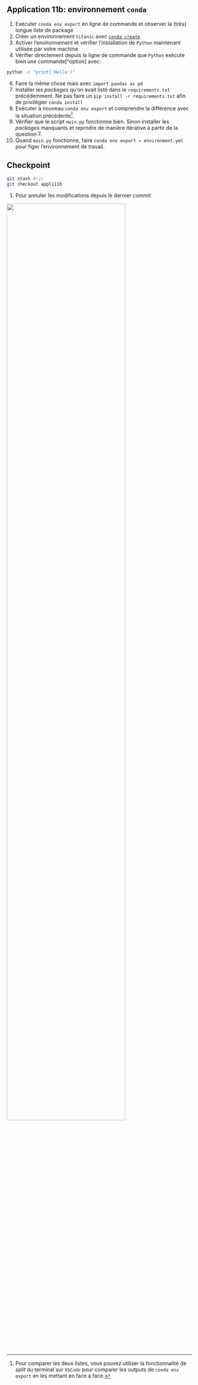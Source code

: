 :::: {.callout-tip}

## Application 11b: environnement `conda` 

1. Exécuter `conda env export` en ligne de commande et observer la (très) longue
liste de package
2. Créer un environnement `titanic`
avec [`conda create`](https://conda.io/projects/conda/en/latest/user-guide/tasks/manage-environments.html#creating-an-environment-with-commands)
4. Activer l'environnement et vérifier l'installation de `Python` maintenant utilisée par votre machine 
<!---conda activate titanic && which python---->
5. Vérifier directement depuis la ligne de commande que `Python` exécute bien une commande[^option] avec:

```.bash
python -c "print('Hello')"
```

6. Faire la même chose mais avec `import pandas as pd`
7. Installer les _packages_ qu'on avait listé dans le `requirements.txt` précédemment. Ne pas faire un `pip install -r requirements.txt` afin de privilégier `conda install`
8. Exécuter à nouveau `conda env export` et comprendre la différence avec la situation précédente[^splitscreen].
9. Vérifier que le script `main.py` fonctionne bien. Sinon installer les _packages_ manquants
et reprndre de manière itérative
à partir de la question 7.
10. Quand `main.py` fonctionne, faire `conda env export > environment.yml` pour figer l'environnement de travail.

::::

[^splitscreen]: Pour comparer les deux listes, vous pouvez utiliser la fonctionnalité de _split_ 
du terminal sur `VSCode` pour comparer les outputs de `conda env export` en les mettant 
en face à face. 

:::: {.callout-caution collapse="true"}
## Checkpoint

```.bash
git stash #<1>
git checkout appli11b
```
1. Pour annuler les modifications depuis le dernier _commit_


![](/checkpoint.jpg){width=80% fig-align="center"}

::::
